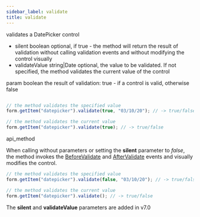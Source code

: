 ```yaml
---
sidebar_label: validate
title: validate
---
```



          


<Short>
 validates a DatePicker control
 

</Short>



- silent    boolean     optional, if true - the method will return the result of validation without calling validation events and without modifying the control visually
- validateValue     string|Date     optional, the value to be validated. If not specified, the method validates the current value of the control


param   boolean     the result of validation: true - if a control is valid, otherwise false

~~~js

// the method validates the specified value
form.getItem("datepicker").validate(true, "03/10/20"); // -> true/false

// the method validates the current value
form.getItem("datepicker").validate(true); // -> true/false


~~~
 api_method

<Descr>


When calling without parameters or setting the <strong>silent</strong> parameter to *false*, the method invokes the [BeforeValidate](/form/api/calendar/calendar_beforevalidate_event) and [AfterValidate](/form/api/calendar/calendar_aftervalidate_event) events and visually modifies the control.

~~~js
// the method validates the specified value
form.getItem("datepicker").validate(false, "03/10/20"); // -> true/false

// the method validates the current value
form.getItem("datepicker").validate(); // -> true/false
~~~



</Descr>


 
The <strong>silent</strong> and <strong>validateValue</strong> parameters are added in v7.0